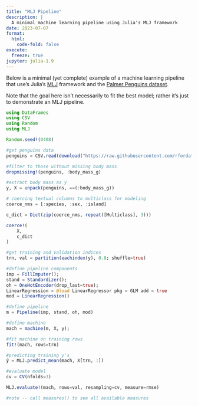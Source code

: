 ```yaml
---
title: "MLJ Pipeline"
description: |
  A minimal machine learning pipeline using Julia's MLJ framework
date: 2023-07-07
format:
  html:
    code-fold: false
execute:
  freeze: true
jupyter: julia-1.9
---
```


Below is a minimal (yet complete) example of a machine learning pipeline that use's Julia's [MLJ](https://alan-turing-institute.github.io/MLJ.jl/dev/) framework and the [Palmer Penguins dataset](https://allisonhorst.github.io/palmerpenguins/).

Note that the goal here isn't necessarily to fit the best model; rather it's just to demonstrate an MLJ pipeline.

```julia
using DataFrames
using CSV
using Random
using MLJ

Random.seed!(0408)

#get penguins data
penguins = CSV.read(download("https://raw.githubusercontent.com/rfordatascience/tidytuesday/master/data/2020/2020-07-28/penguins.csv"), DataFrame, missingstring="NA")

#filter to those without missing body mass
dropmissing!(penguins, :body_mass_g)

#extract body mass as y
y, X = unpack(penguins, ==(:body_mass_g))

# coercing textual columns to multiclass for modeling
coerce_nms = [:species, :sex, :island]

c_dict = Dict(zip(coerce_nms, repeat([Multiclass], 3)))

coerce!(
    X,
    c_dict
)

#get training and validation indices
trn, val = partition(eachindex(y), 0.8; shuffle=true)

#define pipeline components
imp = FillImputer();
stand = Standardizer();
oh = OneHotEncoder(drop_last=true);
LinearRegression = @load LinearRegressor pkg = GLM add = true
mod = LinearRegression()

#define pipeline
m = Pipeline(imp, stand, oh, mod)

#define machine
mach = machine(m, X, y);

#fit machine on training rows
fit!(mach, rows=trn)

#predicting training y's
ŷ = MLJ.predict_mean(mach, X[trn, :])

#evaluate model
cv = CV(nfolds=3)

MLJ.evaluate!(mach, rows=val, resampling=cv, measure=rmse)

#note -- call measures() to see all available measures

```